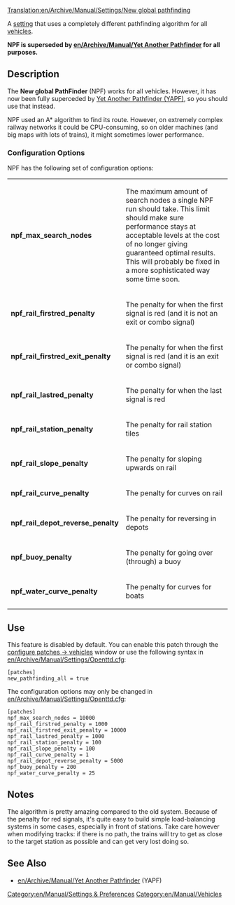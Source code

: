 [[Translation:en/Archive/Manual/Settings/New global pathfinding]]

A [[en/Archive/Manual/Settings/Advanced Settings|setting]] that uses a completely different pathfinding algorithm for all [[en/Manual/Vehicles|vehicles]].

'''NPF is superseded by [[en/Archive/Manual/Yet Another Pathfinder]] for all purposes.'''

== Description ==
The '''New global PathFinder''' (NPF) works for all vehicles. However, it has now been fully superceded by [[en/Archive/Manual/Yet Another Pathfinder|Yet Another Pathfinder (YAPF)]], so you should use that instead.

NPF used an A* algorithm to find its route. However, on extremely complex railway networks it could be CPU-consuming, so on older machines (and big maps with lots of trains), it might sometimes lower performance.

===Configuration Options===

NPF has the following set of configuration options:
{|
|'''npf_max_search_nodes'''||The maximum amount of search nodes a single NPF run should take. This limit should make sure performance stays at acceptable levels at the cost of no longer giving guaranteed optimal results. This will probably be fixed in a more sophisticated way some time soon.
|-
|'''npf_rail_firstred_penalty'''||The penalty for when the first signal is red (and it is not an exit or combo signal)
|-
|'''npf_rail_firstred_exit_penalty'''||The penalty for when the first signal is red (and it is an exit or combo signal)
|-
|'''npf_rail_lastred_penalty'''||The penalty for when the last signal is red
|-
|'''npf_rail_station_penalty'''||The penalty for rail station tiles 
|-
|'''npf_rail_slope_penalty'''||The penalty for sloping upwards on rail
|-
|'''npf_rail_curve_penalty'''||The penalty for curves on rail
|-
|'''npf_rail_depot_reverse_penalty'''||The penalty for reversing in depots
|-
|'''npf_buoy_penalty'''||The penalty for going over (through) a buoy
|-
|'''npf_water_curve_penalty'''||The penalty for curves for boats
|}

== Use ==

This feature is disabled by default. You can enable this patch through the [[en/Archive/Manual/Settings/Configuring patches/Vehicles|configure patches -> vehicles]] window or use the following syntax in [[en/Archive/Manual/Settings/Openttd.cfg]]:
<pre>
[patches]
new_pathfinding_all = true
</pre>

The configuration options may only be changed in [[en/Archive/Manual/Settings/Openttd.cfg]]:

<pre>
[patches]
npf_max_search_nodes = 10000
npf_rail_firstred_penalty = 1000
npf_rail_firstred_exit_penalty = 10000
npf_rail_lastred_penalty = 1000
npf_rail_station_penalty = 100
npf_rail_slope_penalty = 100
npf_rail_curve_penalty = 1
npf_rail_depot_reverse_penalty = 5000
npf_buoy_penalty = 200
npf_water_curve_penalty = 25
</pre>

== Notes ==

The algorithm is pretty amazing compared to the old system. Because of the penalty for red signals, it's quite easy to build simple load-balancing systems in some cases, especially in front of stations. Take care however when modifying tracks: if there is no path, the trains will try to get as close to the target station as possible and can get very lost doing so.

== See Also ==
*[[en/Archive/Manual/Yet Another Pathfinder]] (YAPF)

[[Category:en/Manual/Settings & Preferences]]
[[Category:en/Manual/Vehicles]]